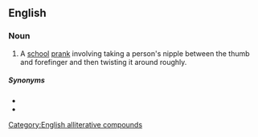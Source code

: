 ==English==

===Noun===
{{en-noun}}

# {{lb|en|vulgar|slang}} A [[school]] [[prank]] involving taking a person's nipple between the thumb and forefinger and then twisting it around roughly.

=====Synonyms=====
* {{l|en|nipple cripple}}
* {{l|en|purple nurple}}

[[Category:English alliterative compounds]]